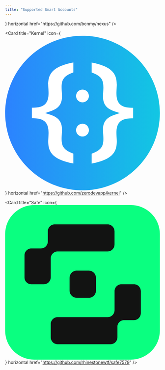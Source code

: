 ```yaml
---
title: "Supported Smart Accounts"
---
```


<div className='grid grid-cols-2 gap-x-2'>
<Card title="Nexus" icon={<svg viewBox="0 0 32 32" fill="none" xmlns="http://www.w3.org/2000/svg">
<path d="M24.3653 13.5094C24.9031 12.4113 25.2783 11.034 25.2783 9.31976C25.2783 6.96812 24.3461 4.83948 22.6529 3.32552C20.9822 1.83164 18.7221 1.04218 16.1165 1.04218L7.13803 1C5.40501 1 4 2.41687 4 4.16452V31H19.7067C25.5718 31 29 26.0664 29 21.6163C29 18.2355 27.1382 15.1419 24.3653 13.5094ZM16.1159 3.35631C20.3309 3.35631 22.9836 5.90414 22.9836 9.31976C22.9836 13.9038 19.558 16.0004 16.092 16.0004C12.8357 16.0004 10.1539 13.2959 10.1539 9.10414V6.79002C10.1539 5.2707 9.25285 3.90673 7.85846 3.45742V3.35631H16.1159Z" fill="#F2561D"/>
</svg>} horizontal href="https://github.com/bcnmy/nexus" />

<Card title="Kernel" icon={<svg viewBox="0 0 500 500" fill="none" xmlns="http://www.w3.org/2000/svg">
<rect width="500" height="500" rx="250" fill="white"/>
<path d="M250 0C111.958 0 0 111.959 0 250C0 388.042 111.958 500 250 500C388.041 500 500 388.042 500 250C500 111.959 388.041 0 250 0ZM220.413 118.66C188.248 130.207 182.475 143.711 182.475 167.01C182.475 171.134 182.783 176.289 183.093 181.752C183.402 187.01 183.712 192.371 183.712 196.495C183.712 221.34 172.577 235.568 146.392 244.227L129.176 249.897L146.392 255.568C172.475 264.124 183.712 278.453 183.712 303.299C183.712 307.32 183.402 312.784 183.093 318.042C182.783 323.506 182.475 328.66 182.475 332.784C182.475 356.186 188.248 369.691 220.413 381.134V413.299C152.99 400.104 139.176 375.98 139.176 341.547C139.176 338.763 139.485 333.918 139.691 328.867C140 323.402 140.31 317.63 140.31 314.021C140.31 280.619 125.877 266.908 90.5156 266.908H86.1857V232.681H90.5156C125.877 232.681 140.31 219.072 140.31 185.568C140.31 181.959 140 176.186 139.691 170.722C139.381 165.773 139.176 160.928 139.176 158.041C139.176 123.711 152.99 99.5877 220.413 86.3918V118.66ZM250 325.98C238.557 325.98 229.278 316.701 229.278 305.258C229.278 293.814 238.557 284.536 250 284.536C261.443 284.536 270.722 293.814 270.722 305.258C270.722 316.701 261.443 325.98 250 325.98ZM250 215.464C238.557 215.464 229.278 206.186 229.278 194.743C229.278 183.299 238.557 174.021 250 174.021C261.443 174.021 270.722 183.299 270.722 194.743C270.722 206.186 261.443 215.464 250 215.464ZM413.815 267.113H409.485C374.124 267.113 359.691 280.722 359.691 314.227C359.691 317.835 360 323.609 360.31 329.072C360.618 334.021 360.825 338.867 360.825 341.752C360.825 376.083 347.011 400.31 279.588 413.506V381.341C311.753 369.794 317.526 356.289 317.526 332.99C317.526 328.867 317.217 323.711 316.907 318.248C316.598 312.99 316.289 307.526 316.289 303.506C316.289 278.66 327.423 264.433 353.609 255.773L370.825 250.103L353.609 244.433C327.526 235.773 316.289 221.547 316.289 196.701C316.289 192.681 316.598 187.216 316.907 181.959C317.217 176.495 317.526 171.34 317.526 167.216C317.526 143.814 311.753 130.31 279.588 118.866V86.598C347.011 99.7939 360.825 123.917 360.825 158.248C360.825 161.031 360.516 165.876 360.31 170.928C360 176.391 359.691 182.165 359.691 185.773C359.691 219.175 374.124 232.887 409.485 232.887H413.815V267.113Z" fill="url(#paint0_linear_626_83)"/>
<defs>
<linearGradient id="paint0_linear_626_83" x1="-1.88469e-09" y1="277.778" x2="494.371" y2="277.974" gradientUnits="userSpaceOnUse">
<stop stop-color="#2C82FF"/>
<stop offset="1" stop-color="#12C6E3"/>
</linearGradient>
</defs>
</svg>
} horizontal href="https://github.com/zerodevapp/kernel" />

<Card title="Safe" icon={<svg viewBox="0 0 32 32" fill="none" xmlns="http://www.w3.org/2000/svg">
<rect width="32" height="32" rx="6" fill="#0AFF80"/>
<path d="M26.6534 16.3956H24.0441C23.2648 16.3956 22.6334 17.0466 22.6334 17.8499V21.7537C22.6334 22.557 22.0019 23.2079 21.2226 23.2079H10.8419C10.0626 23.2079 9.43119 23.8588 9.43119 24.6621V27.3518C9.43119 28.1551 10.0626 28.806 10.8419 28.806H21.8234C22.6028 28.806 23.2252 28.1551 23.2252 27.3518V25.1939C23.2252 24.3906 23.8567 23.8207 24.636 23.8207H26.6529C27.4322 23.8207 28.0637 23.1698 28.0637 22.3665V17.833C28.0637 17.0297 27.4327 16.3956 26.6534 16.3956Z" fill="#121312"/>
<path d="M9.43079 11.0523C9.43079 10.249 10.0623 9.59808 10.8416 9.59808H21.216C21.9953 9.59808 22.6267 8.94718 22.6267 8.14386V5.45421C22.6267 4.65091 21.9953 4 21.216 4H10.2402C9.46089 4 8.82949 4.65091 8.82949 5.45421V7.52669C8.82949 8.32999 8.19799 8.98088 7.41869 8.98088H5.41077C4.63146 8.98088 4 9.63178 4 10.4351V14.9736C4 15.7769 4.6341 16.3951 5.41341 16.3951H8.0227C8.80199 16.3951 9.43349 15.7442 9.43349 14.9409L9.43079 11.0523Z" fill="#121312"/>
<path d="M14.8041 13.5684H17.3105C18.1272 13.5684 18.7899 14.2519 18.7899 15.0933V17.6769C18.7899 18.5188 18.1267 19.2018 17.3105 19.2018H14.8041C13.9873 19.2018 13.3247 18.5183 13.3247 17.6769V15.0933C13.3247 14.2514 13.9879 13.5684 14.8041 13.5684Z" fill="#121312"/>
</svg>
} horizontal href="https://github.com/rhinestonewtf/safe7579" />
</div>
